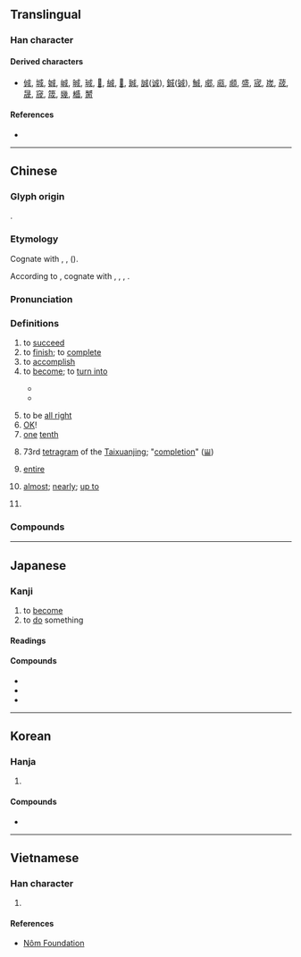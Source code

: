 {{also|戉}}
{{character info}}
{{character info|0x2F8B2}}
==Translingual==
{{stroke order|type=animate}}

===Han character===
{{Han char|rn=62|rad=戈|as=03|sn=6|four=53200|canj=IHS|ids=⿵戊𠃌}}

====Derived characters====
* [[𠉛]], [[城]], [[娍]], [[峸]], [[晠]], [[珹]], [[𥓉]], [[絾]], [[𢧚]], [[臹]], [[誠]]([[诚]]), [[鋮]]([[铖]]), [[鯎]], [[郕]], [[㼩]], [[䫆]], [[盛]], [[宬]], [[𡷫]], [[荿]], [[晟]], [[窚]], [[筬]], [[㡬]], [[𣚺]], [[膥]]

====References====
* {{Han ref|kx=0411.110|dkj=11542|dj=0752.170|hdz=21399.010|uh=6210|ud=25104|bh=A6A8|bd=42664}}

----

==Chinese==
{{zh-forms|alt=𢦩}}

===Glyph origin===
{{Han etyl}}
{{Han compound|戊|丁|c1=s|c2=p|ls=psc}}.

===Etymology===
Cognate with {{och-l|盛|id=1|to hold with a receptacle}}, {{och-l|城|city wall; city}}, {{och-l|盛|id=2|abundant; flourishing}} ({{zh-ref|Schuessler, 2007}}).

According to {{zh-ref|Bodman (1980)}}, cognate with {{cog|bo|གྱང༌||wall}}, {{cog|bo|འགེངས་པ||to fill}}, {{cog|bo|བཀང༌||to fill to the brim}},  {{cog|bo|སྐོང་བ||to fulfill}}.

===Pronunciation===
{{zh-pron
|m=chéng,er=y
|m_note=chéngr - "one tenth"
|m-s=cen2
|c=sing4,seng4,cing4
|c_note=sing4 - literary; seng4 - vernacular; cing4 - rare (e.g. {{zh-l|*成數}})
|c-t=sen3,siang3
|c-t_note=sen3 - literary; siang3 - vernacular
|g=sang4/cang2
|h=pfs=sṳ̀n/sàng;gd=sen2/sang2
|h_note=sṳ̀n/sen2 - literary; sàng/sang2 - vernacular
|j=ceng1
|mb=chěng/iǎng
|md=sìng/siàng/chiàng
|md_note=chiàng - vernacular ("to help complete"); siàng - vernacular ("approximate number, post-verbal complement"); sìng - literary
|mn=ml,jj,tw:chhiâⁿ/ml,jj,tw:chiâⁿ/siâⁿ/ml,jj,tw:sêng
|mn_note=chhiâⁿ, chiâⁿ, siâⁿ - vernacular; sêng - literary
|mn-t=cian5/zian5/sian5/sêng5
|mn-t_note=cian5, zian5, sian5 - vernacular; sêng5 - literary
|w=3zen
|x=chen2
|ma=y
|mc=y
|oc=y
|cat=a,n,pn,c:adv
}}

===Definitions===
{{zh-hanzi}}

# to [[succeed]]
# to [[finish]]; to [[complete]]
# to [[accomplish]]
# to [[become]]; to [[turn into]]
#: {{zh-x|衰變 成 鉛 @206|decay '''into''' <sup>206</sup>Pb}}
#: {{zh-x|兩 人 成 了 朋友。|The two '''became''' friends.}}
#: {{zh-x|我們 要 把 學生 培養 成 有 理想、有 道德、有 文化 的 人。|We have to nurture students '''into''' people with ideals, morals and education.}}
#* {{zh-x|即食麵 係 將 麵 壓 成 一塊。|Instant noodles are noodles compressed '''into''' a slab.|C|ref='''2010''', ''Cantonese Wikipedia'', [[w:zh-yue:即食麪|即食麪]]}}
#* {{zh-x|沙士{si6-2}（「士」讀 成 第二 聲）|"{{m|zh|沙士}}" (with {{m|zh|士}} read '''in'''/'''as''' the second tone)|C|ref='''2007''', ''Cantonese Wikipedia'', [[w:zh-yue:沙士|沙士]]}}
#: {{zh-x|你 搵工 搵 成{seng4} 點 呀？|How's the job hunting going?|C}}
#: {{zh-x|琴日 個 蛋糕 整 成{seng4} 點 呀？|How did the cake from yesterday go?|C}}
# to be [[all right]]
# [[OK]]!
# [[one]] [[tenth]]
#: {{zh-x|三 成|three '''tenths''' (30%)}}
#: {{zh-x|五 成 半|5.5 '''tenths''' (55%)}}
#: {{zh-x|八 成 九|8.9 '''tenths''' (89%)}}
# 73rd [[tetragram]] of the [[Taixuanjing]]; "[[completion]]" ([[𝍎]])
# {{lb|zh|Cantonese}} [[entire]]
#: {{zh-x|成{seng4} 塊 肉|'''entire''' piece of meat|C}}
#: {{zh-x|成{seng4} 隻 狗 噉|'''entirely''' like a dog|C}}
#: {{zh-x|成{seng4} 件 事|the '''entire''' matter|C}}
# {{lb|zh|Cantonese}} [[almost]]; [[nearly]]; [[up to]]
#: {{zh-x|高 咗 成{seng4} 四 寸|grew '''almost''' four inches|C}}
#: {{zh-x|成{seng4} 一 點鐘 仲 唔 返屋企|'''nearly''' 1 o'clock, yet they won't return home|C|ref={{l|zh||開放詞典}} [Kaifang Cidian]}}
# {{surname|zh}}

===Compounds===
{{zh-der|成案|成百|成敗|成幫結夥|成倍|成本|成本會計|成才|成材|成材林|成蟲|成典|成丁|成堆|成對|成法|成方|成方兒|成分|成份|成風|成個兒|成功|成規|成果|成婚|成活|成績|成家|成家立業|成見|成交|成就|成立|成例|成殮|成林|成龍配套|成眠|成名|成名成家|成命|成年|成年累月|成批|成癖|成品|成品糧|成氣候|成器|成千上萬|成親|成全|成群|成人|成人教育|成人之美|成仁|成色|成式|成事|成事不足，敗事有餘|成書|成熟|成數|成雙|成說|成訟|成算|成套|成天|成為|成文|成文法|成問題|成想|成效|成心|成行|成形|成型|成性|成宿|成藥|成也蕭何，敗也蕭何|成夜|成衣|成議|成因|成陰|成癮|成語|成員|成約|成災|成章|成則為王，敗則為賊|成長|成竹在胸|成總兒|勞成|形成層|匠成|加成|合成詞|八成|功成|不成材|慶成|不成文|偶成|不成才|學成|七八成|九成宮|了不成|不成人|不成話|八成新|合成皮|年成|合成乳|九成|九成九|形成|廣成子|半成品|垂成|不成器|小成|作成|促成|容成|一成|不成章|完成|不成|告成|大成殿|大成|大八成|十成|圓成|吃現成|保成|周成王|司成|天成|合成數|削成|合成|守成|不成字|問成|成房|成言|成周|成衣鋪|成年期|成德|撿現成|成佛|成皋|成窯|成禮|成總|收成|成湯|期成|真成|成頭|成日家|成精|成長股|無成|牢成|成化窯|成長率|既成|武成王|成實師|成正果|成歡|成績單|成蹊|成就感|混成|成屋|成窩兒|成人病|成丁禮|成擒|沒十成|成除服|成招|成名術|成熟期|成樣|現成|成日|深成岩|晚成|提成|秋成|成年禮|禮成|成交量|磨成|留成|成實論|成道|相成|火成岩|渾成|目成|成俗|成漢|成童|玉成|成功嶺|求成|當成|次成河|生成|成兒|成副兒|現成話|成局|成色劑|有成|成姻|海成層|成化|構成|成合|湊成|成仙|看成|漫成|成衣廠|湊現成|現成飯|成音|水成岩|成龍|成篇|成阻|成誦|漢成帝|成均|未成年|成服|成務|管成|速成|責成|蘭成|難不成|質成|速成班|總成|終不成|落成|褒成侯|道成溜|胚形成|蔚成|集大成|鬢成絲|考成|老成人|長成|陶成|裁成|行成|負成長|變成|養成|老成|達成|贊成|見成|釀成|造成|製成|織成|組成|續成|水到渠成|心想事成|豆腐盤成肉價錢|相輔相成|成者為王，敗者為寇|成福|聯成|福成|有志者事竟成|自成一家|成都|言之成理}}

{{zh-cat|Beginning|Intermediate}}

----

==Japanese==

===Kanji===
{{ja-kanji|grade=4|rs=戈03}}

# to [[become]]
# to [[do]] something

====Readings====
{{ja-readings
|goon=じょう<じやう
|kanon=せい
|kun=な-す, な-る
|nanori=あき, あきら, しげ, そん, たえ, なお, なり, なる, のり,ひら, まさ, よし, り
}}

====Compounds====
{{der-top|Compounds}}
* {{ja-r|成立|せいりつ}}
* {{ja-r|成程|なるほど}}
* {{ja-r|成%田|^なり%た}}
{{der-bottom}}

----

==Korean==

===Hanja===
{{ko-hanja|[[이루다|이룰]]|성}}

# {{hanja form of|성|[[accomplishment]]}}

====Compounds====
* {{ko-l|달성|[[achievement]]|達成}}

----

==Vietnamese==

===Han character===
{{vi-readings|readings=thành,thình|rs=戈03}}

# {{rfdef|vi|sort=戈03}}

====References====
* [http://nomfoundation.org/common/nom_details.php?codepoint=6210&img=1 Nôm Foundation]
